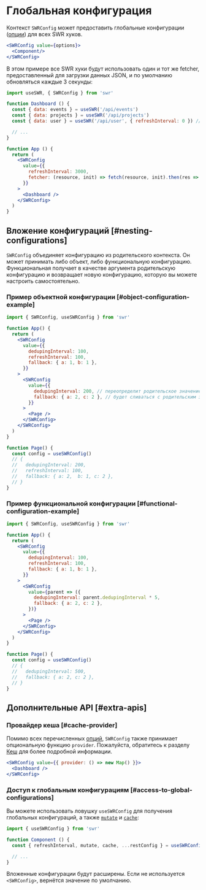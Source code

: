 # Глобальная конфигурация

Контекст `SWRConfig` может предоставить глобальные конфигурации ([опции](/docs/api#опции)) для всех SWR хуков.

```jsx
<SWRConfig value={options}>
  <Component/>
</SWRConfig>
```

В этом примере все SWR хуки будут использовать один и тот же fetcher, предоставленный для загрузки данных JSON, и по умолчанию обновляться каждые 3 секунды:

```jsx
import useSWR, { SWRConfig } from 'swr'

function Dashboard () {
  const { data: events } = useSWR('/api/events')
  const { data: projects } = useSWR('/api/projects')
  const { data: user } = useSWR('/api/user', { refreshInterval: 0 }) // переопределение

  // ...
}

function App () {
  return (
    <SWRConfig
      value={{
        refreshInterval: 3000,
        fetcher: (resource, init) => fetch(resource, init).then(res => res.json())
      }}
    >
      <Dashboard />
    </SWRConfig>
  )
}
```

## Вложение конфигураций [#nesting-configurations]

`SWRConfig` объединяет конфигурацию из родительского контекста. Он может принимать либо объект, либо функциональную конфигурацию. Функциональная получает в качестве аргумента родительскую конфигурацию и возвращает новую конфигурацию, которую вы можете настроить самостоятельно.

### Пример объектной конфигурации [#object-configuration-example]

```jsx
import { SWRConfig, useSWRConfig } from 'swr'

function App() {
  return (
    <SWRConfig
      value={{
        dedupingInterval: 100,
        refreshInterval: 100,
        fallback: { a: 1, b: 1 },
      }}
    >
      <SWRConfig
        value={{
          dedupingInterval: 200, // переопределит родительское значение, поскольку значение является примитивным
          fallback: { a: 2, c: 2 }, // будет сливаться с родительским значением, поскольку значение является объединяемым объектом
        }}
      >
        <Page />
      </SWRConfig>
    </SWRConfig>
  )
}

function Page() {
  const config = useSWRConfig()
  // {
  //   dedupingInterval: 200,
  //   refreshInterval: 100,
  //   fallback: { a: 2,  b: 1, c: 2 },
  // }
}
```

### Пример функциональной конфигурации [#functional-configuration-example]

```jsx
import { SWRConfig, useSWRConfig } from 'swr'

function App() {
  return (
    <SWRConfig
      value={{
        dedupingInterval: 100,
        refreshInterval: 100,
        fallback: { a: 1, b: 1 },
      }}
    >
      <SWRConfig
        value={parent => ({
          dedupingInterval: parent.dedupingInterval * 5,
          fallback: { a: 2, c: 2 },
        })}
      >
        <Page />
      </SWRConfig>
    </SWRConfig>
  )
}

function Page() {
  const config = useSWRConfig()
  // {
  //   dedupingInterval: 500,
  //   fallback: { a: 2, c: 2 },
  // }
}
```

## Дополнительные API [#extra-apis]

### Провайдер кеша [#cache-provider]

Помимо всех перечисленных [опций](/docs/api#опции), `SWRConfig` также принимает опциональную функцию `provider`.
Пожалуйста, обратитесь к разделу [Кеш](/docs/advanced/cache) для более подробной информации.

```jsx
<SWRConfig value={{ provider: () => new Map() }}>
  <Dashboard />
</SWRConfig>
```

### Доступ к глобальным конфигурациям [#access-to-global-configurations]

Вы можете использовать ловушку `useSWRConfig` для получения глобальных конфигураций,
а также [`mutate`](/docs/mutation) и [`cache`](/docs/advanced/cache):

```jsx
import { useSWRConfig } from 'swr'

function Component () {
  const { refreshInterval, mutate, cache, ...restConfig } = useSWRConfig()

  // ...
}
```

Вложенные конфигурации будут расширены. Если не используется `<SWRConfig>`, вернётся значение по умолчанию.

